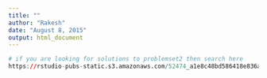 ```yaml
---
title: ""
author: "Rakesh"
date: "August 8, 2015"
output: html_document
---
```


```r

# if you are looking for solutions to problemset2 then search here
https://rstudio-pubs-static.s3.amazonaws.com/52474_a1e8c48bd586418e836af7bfde1af5b0.html
```

